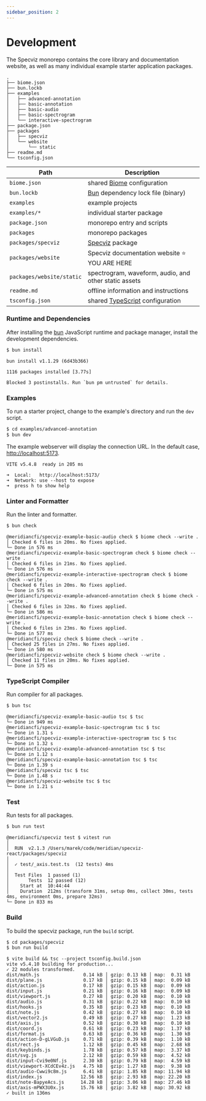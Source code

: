 ```yaml
---
sidebar_position: 2
---
```


# Development

The Specviz monorepo contains the core library and documentation website, as well as many individual example starter application packages.

```none
.
├── biome.json
├── bun.lockb
├── examples
│   ├── advanced-annotation
│   ├── basic-annotation
│   ├── basic-audio
│   ├── basic-spectrogram
│   └── interactive-spectrogram
├── package.json
├── packages
│   ├── specviz
│   └── website
│       └── static
├── readme.md
└── tsconfig.json
```

|Path|Description|
|---|---|
|`biome.json`|shared [Biome](https://biomejs.dev) configuration|
|`bun.lockb`|[Bun](https://bun.sh) dependency lock file (binary)|
|`examples`|example projects|
|`examples/*`|individual starter package|
|`package.json`|monorepo entry and scripts|
|`packages`|monorepo packages|
|`packages/specviz`|[Specviz](../api/specviz.mdx) package|
|`packages/website`|Specviz documentation website ⭐️ YOU ARE HERE|
|`packages/website/static`|spectrogram, waveform, audio, and other static assets|
|`readme.md`|offline information and instructions|
|`tsconfig.json`|shared [TypeScript](https://www.typescriptlang.org) configuration|

### Runtime and Dependencies

After installing the [bun](https://bun.sh) JavaScript runtime and package manager, install the development dependencies.

```sh
$ bun install
```

```none
bun install v1.1.29 (6d43b366)

1116 packages installed [3.77s]

Blocked 3 postinstalls. Run `bun pm untrusted` for details.
```

### Examples

To run a starter project, change to the example's directory and run the `dev` script.

```sh
$ cd examples/advanced-annotation
$ bun dev
```

The example webserver will display the connection URL. In the default case, [http://localhost:5173](http://localhost:5173).

```none
VITE v5.4.8  ready in 205 ms

➜  Local:   http://localhost:5173/
➜  Network: use --host to expose
➜  press h to show help
```

### Linter and Formatter

Run the linter and formatter.

```sh
$ bun check
```

```none
@meridiancfi/specviz-example-basic-audio check $ biome check --write .
│ Checked 6 files in 20ms. No fixes applied.
└─ Done in 576 ms
@meridiancfi/specviz-example-basic-spectrogram check $ biome check --write .
│ Checked 6 files in 21ms. No fixes applied.
└─ Done in 576 ms
@meridiancfi/specviz-example-interactive-spectrogram check $ biome check --write .
│ Checked 6 files in 20ms. No fixes applied.
└─ Done in 575 ms
@meridiancfi/specviz-example-advanced-annotation check $ biome check --write .
│ Checked 6 files in 32ms. No fixes applied.
└─ Done in 586 ms
@meridiancfi/specviz-example-basic-annotation check $ biome check --write .
│ Checked 6 files in 23ms. No fixes applied.
└─ Done in 577 ms
@meridiancfi/specviz check $ biome check --write .
│ Checked 25 files in 27ms. No fixes applied.
└─ Done in 580 ms
@meridiancfi/specviz-website check $ biome check --write .
│ Checked 11 files in 20ms. No fixes applied.
└─ Done in 575 ms
```

### TypeScript Compiler

Run compiler for all packages.

```sh
$ bun tsc
```

```none
@meridiancfi/specviz-example-basic-audio tsc $ tsc
└─ Done in 949 ms
@meridiancfi/specviz-example-basic-spectrogram tsc $ tsc
└─ Done in 1.31 s
@meridiancfi/specviz-example-interactive-spectrogram tsc $ tsc
└─ Done in 1.32 s
@meridiancfi/specviz-example-advanced-annotation tsc $ tsc
└─ Done in 1.12 s
@meridiancfi/specviz-example-basic-annotation tsc $ tsc
└─ Done in 1.39 s
@meridiancfi/specviz tsc $ tsc
└─ Done in 1.48 s
@meridiancfi/specviz-website tsc $ tsc
└─ Done in 1.21 s
```

### Test

Run tests for all packages.

```sh
$ bun run test
```

```none
@meridiancfi/specviz test $ vitest run
│ 
│  RUN  v2.1.3 /Users/marek/code/meridian/specviz-react/packages/specviz
│ 
│  ✓ test/_axis.test.ts  (12 tests) 4ms
│ 
│  Test Files  1 passed (1)
│       Tests  12 passed (12)
│    Start at  10:44:44
│    Duration  212ms (transform 31ms, setup 0ms, collect 30ms, tests 4ms, environment 0ms, prepare 32ms)
└─ Done in 833 ms
```

### Build

To build the specviz package, run the `build` script.

```sh
$ cd packages/specviz
$ bun run build
```

```none
$ vite build && tsc --project tsconfig.build.json
vite v5.4.10 building for production...
✓ 22 modules transformed.
dist/math.js                0.14 kB │ gzip: 0.13 kB │ map:  0.31 kB
dist/plane.js               0.17 kB │ gzip: 0.15 kB │ map:  0.09 kB
dist/action.js              0.17 kB │ gzip: 0.15 kB │ map:  0.09 kB
dist/input.js               0.21 kB │ gzip: 0.16 kB │ map:  0.09 kB
dist/viewport.js            0.27 kB │ gzip: 0.20 kB │ map:  0.10 kB
dist/audio.js               0.31 kB │ gzip: 0.22 kB │ map:  0.10 kB
dist/hooks.js               0.35 kB │ gzip: 0.23 kB │ map:  0.10 kB
dist/note.js                0.42 kB │ gzip: 0.27 kB │ map:  0.10 kB
dist/vector2.js             0.49 kB │ gzip: 0.27 kB │ map:  1.23 kB
dist/axis.js                0.52 kB │ gzip: 0.30 kB │ map:  0.10 kB
dist/coord.js               0.61 kB │ gzip: 0.23 kB │ map:  1.37 kB
dist/format.js              0.63 kB │ gzip: 0.36 kB │ map:  1.30 kB
dist/action-D-gLVGuD.js     0.71 kB │ gzip: 0.39 kB │ map:  1.10 kB
dist/rect.js                1.12 kB │ gzip: 0.45 kB │ map:  2.68 kB
dist/keybinds.js            1.78 kB │ gzip: 0.57 kB │ map:  3.37 kB
dist/svg.js                 2.12 kB │ gzip: 0.59 kB │ map:  4.52 kB
dist/input-Cvi9e0Nf.js      2.30 kB │ gzip: 0.79 kB │ map:  4.59 kB
dist/viewport-XCdCEv4z.js   4.75 kB │ gzip: 1.27 kB │ map:  9.38 kB
dist/audio-Cwwi9c8m.js      6.41 kB │ gzip: 1.85 kB │ map: 11.94 kB
dist/index.js              12.56 kB │ gzip: 2.93 kB │ map: 22.20 kB
dist/note-BapyeAcs.js      14.28 kB │ gzip: 3.06 kB │ map: 27.46 kB
dist/axis-mPWX3U0x.js      15.76 kB │ gzip: 3.82 kB │ map: 30.92 kB
✓ built in 136ms
```
